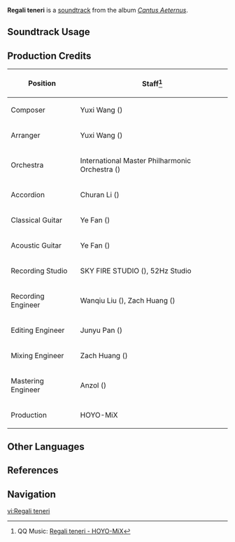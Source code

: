 {{Soundtrack Infobox
|image          = Cantus Aeternus.png
|album          = Cantus Aeternus
|disc           = 1
|number         = 01
|featured       =
|featured2      =
|featured3      =
|featured_disc  =
|featured_disc2 =
|featured_disc3 =
|youtube_id     = bSTYWRjrcxo
|spotify_id     = 2krPMRjduqKLu0JrJTZo78
|previous       = 
|next           = Giorno per giorno
}}
'''Regali teneri''' is a [[soundtrack]] from the album ''[[Cantus Aeternus]]''.

==Soundtrack Usage==
{{Soundtrack Usage
|location          = Petrichor//day
|quest             = 
|domain            = 
|eventgameplay     = 
|special_displayed = 
|special           = 
|teapot            = 
|mediaoriginal     =
}}
<!--
==Other Arrangements==
{{Files by Category Gallery|Media Using an Unreleased Arrangement of Regali teneri Soundtrack}}
-->
==Production Credits==
{| class="wikitable sortable"
|-
! Position
! Staff<ref>QQ Music: [https://y.qq.com/n/ryqq/songDetail/000IAn042YG3eg {{zh|海风的馈赠}} Regali teneri - HOYO-MiX]</ref>
|-
! Composer
| Yuxi Wang ({{zh|王予曦}})
|-
! Arranger
| Yuxi Wang ({{zh|王予曦}})
|-
! Orchestra
| International Master Philharmonic Orchestra ({{zh|国际首席爱乐乐团}})
|-
! Accordion
| Churan Li ({{zh|李楚然}})
|-
! Classical Guitar
| Ye Fan ({{zh|范晔}})
|-
! Acoustic Guitar
| Ye Fan ({{zh|范晔}})
|-
! Recording Studio
| SKY FIRE STUDIO ({{zh|九紫天诚录音棚}}), 52Hz Studio
|-
! Recording Engineer
| Wanqiu Liu ({{zh|刘婉秋}}), Zach Huang ({{zh|黄巍}})
|-
! Editing Engineer
| Junyu Pan ({{zh|潘俊宇}})
|-
! Mixing Engineer
| Zach Huang ({{zh|黄巍}})
|-
! Mastering Engineer
| Anzol ({{zh|鸦雀有声}})
|-
! Production
| HOYO-MiX
|}
<!--
==Trivia==
-->

==Other Languages==
{{Other Languages|default_hidden=1
|en       = Regali teneri
|en_lang  = it
|en_tl    = Tender Gifts
|zhs      = 海风的馈赠
|zhs_rm   = Hǎifēng de Kuìzèng
|zht      = 海風的饋贈
|zht_rm   = Hǎifēng de Kuìzèng
|zh_tl    = Gift of the Ocean Breeze
|ja       = 海風の恵み
|ja_rm    = Kaifuu no Megumi
|ja_tl    = Blessing of Sea Breeze
}}

==References==
{{Reflist}}

==Navigation==
{{Soundtrack Navbox|Cantus Aeternus}}

[[vi:Regali teneri]]